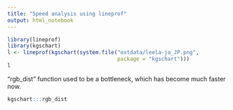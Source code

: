 ```yaml
---
title: "Speed analysis using lineprof"
output: html_notebook
---
```


```r
library(lineprof)
library(kgschart)
l <- lineprof(kgschart(system.file("extdata/leela-ja_JP.png",
                                   package = "kgschart")))
l
```

"rgb_dist" function used to be a bottleneck, which has become much faster now.
```r
kgschart:::rgb_dist
```




